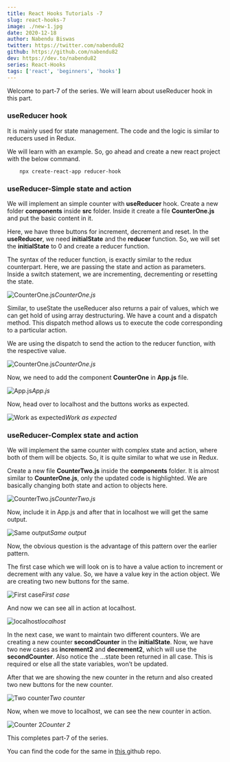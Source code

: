 ```yaml
---
title: React Hooks Tutorials -7
slug: react-hooks-7
image: ./new-1.jpg
date: 2020-12-18
author: Nabendu Biswas
twitter: https://twitter.com/nabendu82
github: https://github.com/nabendu82
dev: https://dev.to/nabendu82
series: React-Hooks
tags: ['react', 'beginners', 'hooks']
---
```


Welcome to part-7 of the series. We will learn about useReducer hook in this part.

### useReducer hook

It is mainly used for state management. The code and the logic is similar to reducers used in Redux.

We will learn with an example. So, go ahead and create a new react project with the below command.

<div className={styles.code__block}>

```
    npx create-react-app reducer-hook
```

</div>

### useReducer-Simple state and action

We will implement an simple counter with **useReducer** hook. Create a new folder **components** inside **src** folder. Inside it create a file **CounterOne.js** and put the basic content in it.

Here, we have three buttons for increment, decrement and reset. In the **useReducer**, we need **initialState** and the **reducer** function. So, we will set the **initialState** to 0 and create a reducer function.

The syntax of the reducer function, is exactly similar to the redux counterpart. Here, we are passing the state and action as parameters. Inside a switch statement, we are incrementing, decrementing or resetting the state.

![CounterOne.js](https://ik.imagekit.io/thewebdev/React-Hooks/7/1_nhXXDruuo0.png)*CounterOne.js*

Similar, to useState the useReducer also returns a pair of values, which we can get hold of using array destructuring. We have a count and a dispatch method. This dispatch method allows us to execute the code corresponding to a particular action.

We are using the dispatch to send the action to the reducer function, with the respective value.

![CounterOne.js](https://ik.imagekit.io/thewebdev/React-Hooks/7/2_ZcSg6iw00S.png)*CounterOne.js*

Now, we need to add the component **CounterOne** in **App.js** file.

![App.js](https://ik.imagekit.io/thewebdev/React-Hooks/7/3_7XFh5UOMUE.png)*App.js*

Now, head over to localhost and the buttons works as expected.

![Work as expected](https://ik.imagekit.io/thewebdev/React-Hooks/7/4_I--gRaRcce.png)*Work as expected*

### useReducer-Complex state and action

We will implement the same counter with complex state and action, where both of them will be objects. So, it is quite similar to what we use in Redux.

Create a new file **CounterTwo.js** inside the **components** folder. It is almost similar to **CounterOne.js**, only the updated code is highlighted. We are basically changing both state and action to objects here.

![CounterTwo.js](https://ik.imagekit.io/thewebdev/React-Hooks/7/5_YFxiMA3c4Z.png)*CounterTwo.js*

Now, include it in App.js and after that in localhost we will get the same output.

![Same output](https://ik.imagekit.io/thewebdev/React-Hooks/7/6_TjmLNggPF.png)*Same output*

Now, the obvious question is the advantage of this pattern over the earlier pattern.

The first case which we will look on is to have a value action to increment or decrement with any value. So, we have a value key in the action object. We are creating two new buttons for the same.

![First case](https://ik.imagekit.io/thewebdev/React-Hooks/7/7_RG9p2H6qV2.png)*First case*

And now we can see all in action at localhost.

![localhost](https://ik.imagekit.io/thewebdev/React-Hooks/7/8__BLm64LBhT.png)*localhost*

In the next case, we want to maintain two different counters. We are creating a new counter **secondCounter** in the **initialState**. Now, we have two new cases as **increment2** and **decrement2**, which will use the **secondCounter**. Also notice the …state been returned in all case. This is required or else all the state variables, won’t be updated.

After that we are showing the new counter in the return and also created two new buttons for the new counter.

![Two counter](https://ik.imagekit.io/thewebdev/React-Hooks/7/9_QOmOH0XKb.png)*Two counter*

Now, when we move to localhost, we can see the new counter in action.

![Counter 2](https://ik.imagekit.io/thewebdev/React-Hooks/7/10_rDsHXlDHI9.png)*Counter 2*

This completes part-7 of the series. 

You can find the code for the same in [this ](https://github.com/nabendu82/reducer-hook)github repo.
